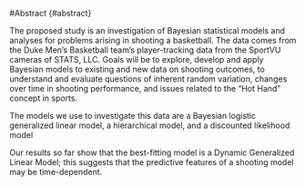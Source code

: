 #Abstract {#abstract}

The proposed study is an investigation of Bayesian statistical models and analyses for problems arising in shooting a basketball. The data comes from the Duke Men's Basketball team's player-tracking data from the SportVU cameras of STATS, LLC. Goals will be to explore, develop and apply Bayesian models to existing and new data on shooting outcomes, to understand and evaluate questions of inherent random variation, changes over time in shooting performance, and issues related to the "Hot Hand" concept in sports.

\par

The models we use to investigate this data are a Bayesian logistic generalized linear model, a hierarchical model, and a discounted likelihood model

<!-- hidden Markov Model? -->

\par

<!-- (talk about results) -->
Our results so far show that the best-fitting model is a Dynamic Generalized Linear Model; this suggests that the predictive features of a shooting model may be time-dependent.
